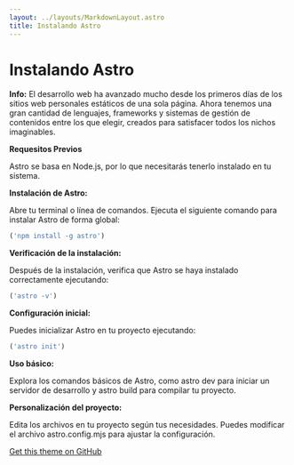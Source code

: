 ```yaml
---
layout: ../layouts/MarkdownLayout.astro
title: Instalando Astro
---
```



# Instalando Astro

<Notification type="info">
  <Icon pack="ion" name="information-circle-outline" />
  <p>
    <strong>Info:</strong> El desarrollo web ha avanzado mucho desde los primeros días de los sitios web personales estáticos de una sola página. Ahora tenemos una gran cantidad de lenguajes, frameworks y sistemas de gestión de contenidos entre los que elegir, creados para satisfacer todos los nichos imaginables.
  </p>
</Notification>

**Requesitos Previos**



Astro se basa en Node.js, por lo que necesitarás tenerlo instalado en tu sistema.

**Instalación de Astro:**

Abre tu terminal o línea de comandos.
Ejecuta el siguiente comando para instalar Astro de forma global:

```js
('npm install -g astro')
```

**Verificación de la instalación:**

Después de la instalación, verifica que Astro se haya instalado correctamente ejecutando:

```js
('astro -v')
```

**Configuración inicial:**

Puedes inicializar Astro en tu proyecto ejecutando:

```js
('astro init')
```

**Uso básico:**

Explora los comandos básicos de Astro, como astro dev para iniciar un servidor de desarrollo y astro build para compilar tu proyecto.

**Personalización del proyecto:**

Edita los archivos en tu proyecto según tus necesidades. Puedes modificar el archivo astro.config.mjs para ajustar la configuración.


[Get this theme on GitHub](https://github.com/markteekman/accessible-astro-starter)
